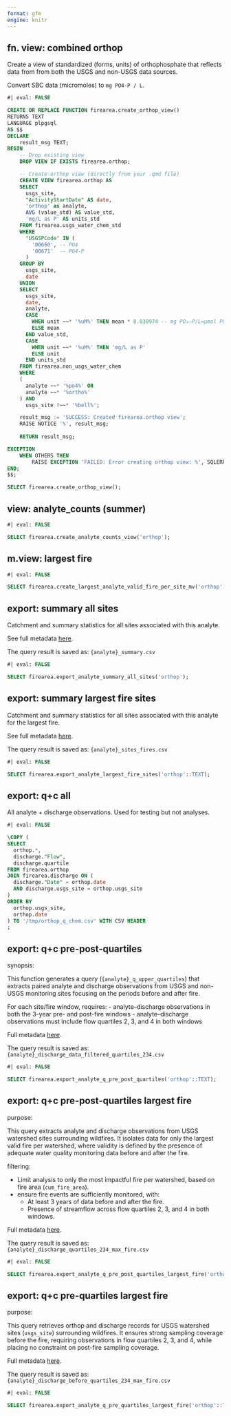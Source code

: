 ```yaml
---
format: gfm
engine: knitr
---
```


## fn. view: combined orthop

Create a view of standardized (forms, units) of orthophosphate that reflects
data from from both the USGS and non-USGS data sources.

Convert SBC data (micromoles) to `mg PO4-P / L`.

```sql
#| eval: FALSE

CREATE OR REPLACE FUNCTION firearea.create_orthop_view()
RETURNS TEXT
LANGUAGE plpgsql
AS $$
DECLARE
    result_msg TEXT;
BEGIN
    -- Drop existing view
    DROP VIEW IF EXISTS firearea.orthop;

    -- Create orthop view (directly from your .qmd file)
    CREATE VIEW firearea.orthop AS
    SELECT
      usgs_site,
      "ActivityStartDate" AS date,
      'orthop' as analyte,
      AVG (value_std) AS value_std,
      'mg/L as P' AS units_std
    FROM firearea.usgs_water_chem_std
    WHERE
      "USGSPCode" IN (
        '00660', -- PO4
        '00671'  -- PO4-P
      )
    GROUP BY
      usgs_site,
      date
    UNION
    SELECT
      usgs_site,
      date,
      analyte,
      CASE
        WHEN unit ~~* '%uM%' THEN mean * 0.030974 -- mg PO₄–P/L=µmol PO₄/L×0.030974
        ELSE mean
      END value_std,
      CASE
        WHEN unit ~~* '%uM%' THEN 'mg/L as P' 
        ELSE unit
      END units_std
    FROM firearea.non_usgs_water_chem
    WHERE
    (
      analyte ~~* '%po4%' OR
      analyte ~~* '%ortho%'
    ) AND
      usgs_site !~~* '%bell%';

    result_msg := 'SUCCESS: Created firearea.orthop view';
    RAISE NOTICE '%', result_msg;
    
    RETURN result_msg;

EXCEPTION
    WHEN OTHERS THEN
        RAISE EXCEPTION 'FAILED: Error creating orthop view: %', SQLERRM;
END;
$$;

SELECT firearea.create_orthop_view();

```



## view: analyte_counts (summer)

```sql
#| eval: FALSE

SELECT firearea.create_analyte_counts_view('orthop');

```


## m.view: largest fire

```sql
#| eval: FALSE

SELECT firearea.create_largest_analyte_valid_fire_per_site_mv('orthop');

```


## export: summary all sites

Catchment and summary statistics for all sites associated with this analyte.

See full metadata [here](https://github.com/lter/lter-sparc-fire-arid-streams/blob/main/wildfire_database/wildfire_database_query_summaries.md#fn-export-summary-all-analyte-sites). 

The query result is saved as: `{analyte}_summary.csv`

```sql
#| eval: FALSE

SELECT firearea.export_analyte_summary_all_sites('orthop');

```


## export: summary largest fire sites

Catchment and summary statistics for all sites associated with this analyte for
the largest fire.

See full metadata [here](https://github.com/lter/lter-sparc-fire-arid-streams/blob/main/wildfire_database/wildfire_database_query_summaries.md#fn-export-summary-largest-fire-sites).

The query result is saved as: `{analyte}_sites_fires.csv`

```sql
#| eval: FALSE

SELECT firearea.export_analyte_largest_fire_sites('orthop'::TEXT);

```


## export: q+c all

All analyte + discharge observations. Used for testing but not analyses.

```sql
#| eval: FALSE

\COPY (
SELECT
  orthop.*,
  discharge."Flow",
  discharge.quartile
FROM firearea.orthop
JOIN firearea.discharge ON (
  discharge."Date" = orthop.date
  AND discharge.usgs_site = orthop.usgs_site
)
ORDER BY
  orthop.usgs_site,
  orthop.date
) TO '/tmp/orthop_q_chem.csv' WITH CSV HEADER
;

```


## export: q+c pre-post-quartiles

synopsis:

This function generates a query (`{analyte}_q_upper_quartiles`) that extracts
paired analyte and discharge observations from USGS and non-USGS monitoring
sites focusing on the periods before and after fire.

For each site/fire window, requires:
  - analyte–discharge observations in both the 3-year pre- and post-fire
  windows
  - analyte–discharge observations must include flow quartiles 2, 3, and 4 in
  both windows

Full metadata [here](https://github.com/lter/lter-sparc-fire-arid-streams/blob/main/wildfire_database/wildfire_database_query_summaries.md#export-qc-pre-post-quartiles).

The query result is saved as: `{analyte}_discharge_data_filtered_quartiles_234.csv`

```sql
#| eval: FALSE

SELECT firearea.export_analyte_q_pre_post_quartiles('orthop'::TEXT);

```


## export: q+c pre-post-quartiles largest fire

purpose:

This query extracts analyte and discharge observations from USGS watershed sites
surrounding wildfires. It isolates data for only the largest valid fire per
watershed, where validity is defined by the presence of adequate water quality
monitoring data before and after the fire.

filtering:

- Limit analysis to only the most impactful fire per watershed, based on fire
  area (`cum_fire_area`).
- ensure fire events are sufficiently monitored, with:
  - At least 3 years of data before and after the fire.
  - Presence of streamflow across flow quartiles 2, 3, and 4 in both windows.

Full metadata [here](https://github.com/lter/lter-sparc-fire-arid-streams/blob/main/wildfire_database/wildfire_database_query_summaries.md#fn-export-qc-pre-post-quartiles-largest-fire).

The query result is saved as: `{analyte}_discharge_quartiles_234_max_fire.csv`

```sql
#| eval: FALSE

SELECT firearea.export_analyte_q_pre_post_quartiles_largest_fire('orthop'::TEXT);

```


## export: q+c pre-quartiles largest fire

purpose:

This query retrieves orthop and discharge records for USGS watershed sites
(`usgs_site`) surrounding wildfires. It ensures strong sampling coverage before
the fire, requiring observations in flow quartiles 2, 3, and 4, while placing no
constraint on post-fire sampling coverage.

Full metadata [here](https://github.com/lter/lter-sparc-fire-arid-streams/blob/main/wildfire_database/wildfire_database_query_summaries.md#export-qc-pre-quartiles-largest-fire).

The query result is saved as: `{analyte}_discharge_before_quartiles_234_max_fire.csv`

```sql
#| eval: FALSE

SELECT firearea.export_analyte_q_pre_quartiles_largest_fire('orthop'::TEXT);

```
